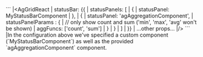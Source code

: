 <framework-specific-section frameworks="react">
```
|&lt;AgGridReact 
|       statusBar: {{
|           statusPanels: [
|               {
|                   statusPanel: MyStatusBarComponent
|               },
|               {
|                   statusPanel: 'agAggregationComponent',
|                   statusPanelParams : {
|                       // only show count and sum ('min', 'max', 'avg' won't be shown)
|                       aggFuncs: ['count', 'sum']
|                   }
|               }
|           ]
|       }}
|       ...other props...
|/>
```
</framework-specific-section>

<framework-specific-section frameworks="react">
|In the configuration above we've specified a custom component (`MyStatusBarComponent`) as well as the provided `agAggregationComponent` component.
</framework-specific-section>